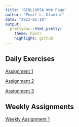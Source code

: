 ```yaml
---
title: "BIOL1007A Web Page"
author: "Pearl L. Dlamini"
date: "2023-01-10"
output:
  prettydoc::html_pretty:
    theme: hpstr
    highlight: github
---
```



## Daily Exercises

[Assignment 1](Assignment_1.html)  

[Assignment 2](Assignment_2.html)  

[Assignment 3](Assignment_3.html)  

## Weekly Assignments

[Weekly Assignment 1](Weekly_Assignment.html)